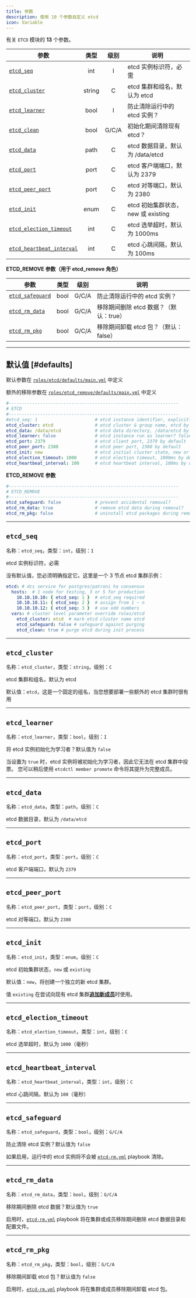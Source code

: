 ```yaml
---
title: 参数
description: 使用 10 个参数自定义 etcd
icon: Variable
---
```


有关 `ETCD` 模块的 **13** 个参数。

| 参数                                             |  类型  | 级别 | 说明                                      |
|-------------------------------------------------------|:------:|:-----:|----------------------------------------------|
| [`etcd_seq`](#etcd_seq)                               |  int   |   I   | etcd 实例标识符，必需           |
| [`etcd_cluster`](#etcd_cluster)                       | string |   C   | etcd 集群和组名，默认为 etcd   |
| [`etcd_learner`](#etcd_learner)                       |  bool  |   I   | 防止清除运行中的 etcd 实例？       |
| [`etcd_clean`](#etcd_clean)                           |  bool  | G/C/A | 初始化期间清除现有 etcd？ |
| [`etcd_data`](#etcd_data)                             |  path  |   C   | etcd 数据目录，默认为 /data/etcd   |
| [`etcd_port`](#etcd_port)                             |  port  |   C   | etcd 客户端端口，默认为 2379            |
| [`etcd_peer_port`](#etcd_peer_port)                   |  port  |   C   | etcd 对等端口，默认为 2380              |
| [`etcd_init`](#etcd_init)                             |  enum  |   C   | etcd 初始集群状态，new 或 existing  |
| [`etcd_election_timeout`](#etcd_election_timeout)     |  int   |   C   | etcd 选举超时，默认为 1000ms     |
| [`etcd_heartbeat_interval`](#etcd_heartbeat_interval) |  int   |   C   | etcd 心跳间隔，默认为 100ms    |

**ETCD_REMOVE 参数（用于 etcd_remove 角色）**

| 参数                           | 类型 | 级别 | 说明                                                  |
|-------------------------------------|:----:|:-----:|----------------------------------------------------------|
| [`etcd_safeguard`](#etcd_safeguard) | bool | G/C/A | 防止清除运行中的 etcd 实例？                   |
| [`etcd_rm_data`](#etcd_rm_data)     | bool | G/C/A | 移除期间删除 etcd 数据？（默认：true）         |
| [`etcd_rm_pkg`](#etcd_rm_pkg)       | bool | G/C/A | 移除期间卸载 etcd 包？（默认：false） |




------

## 默认值 [#defaults]

默认参数在 [`roles/etcd/defaults/main.yml`](https://github.com/pgsty/pigsty/blob/main/roles/etcd/defaults/main.yml) 中定义

额外的移除参数在 [`roles/etcd_remove/defaults/main.yml`](https://github.com/pgsty/pigsty/blob/main/roles/etcd_remove/defaults/main.yml) 中定义

```yaml
#-----------------------------------------------------------------
# ETCD
#-----------------------------------------------------------------
#etcd_seq: 1                      # etcd instance identifier, explicitly required
etcd_cluster: etcd                # etcd cluster & group name, etcd by default
etcd_data: /data/etcd             # etcd data directory, /data/etcd by default
etcd_learner: false               # etcd instance run as learner? false by default
etcd_port: 2379                   # etcd client port, 2379 by default
etcd_peer_port: 2380              # etcd peer port, 2380 by default
etcd_init: new                    # etcd initial cluster state, new or existing
etcd_election_timeout: 1000       # etcd election timeout, 1000ms by default
etcd_heartbeat_interval: 100      # etcd heartbeat interval, 100ms by default
```

**ETCD_REMOVE 参数**

```yaml
#-----------------------------------------------------------------
# ETCD_REMOVE
#-----------------------------------------------------------------
etcd_safeguard: false             # prevent accidental removal?
etcd_rm_data: true                # remove etcd data during removal?
etcd_rm_pkg: false                # uninstall etcd packages during removal?
```

------

## `etcd_seq`

名称：`etcd_seq`，类型：`int`，级别：`I`

etcd 实例标识符，必需

没有默认值，您必须明确指定它。这里是一个 3 节点 etcd 集群示例：

```yaml
etcd: # dcs service for postgres/patroni ha consensus
  hosts:  # 1 node for testing, 3 or 5 for production
    10.10.10.10: { etcd_seq: 1 }  # etcd_seq required
    10.10.10.11: { etcd_seq: 2 }  # assign from 1 ~ n
    10.10.10.12: { etcd_seq: 3 }  # use odd numbers
  vars: # cluster level parameter override roles/etcd
    etcd_cluster: etcd  # mark etcd cluster name etcd
    etcd_safeguard: false # safeguard against purging
    etcd_clean: true # purge etcd during init process
```

------

## `etcd_cluster`

名称：`etcd_cluster`，类型：`string`，级别：`C`

etcd 集群和组名，默认为 etcd

默认值：`etcd`，这是一个固定的组名，当您想要部署一些额外的 etcd 集群时很有用


------

## `etcd_learner`

名称：`etcd_learner`，类型：`bool`，级别：`I`

将 etcd 实例初始化为学习者？默认值为 `false`

当设置为 `true` 时，etcd 实例将被初始化为学习者，因此它无法在 etcd 集群中投票。
您可以稍后使用 `etcdctl member promote` 命令将其提升为完整成员。




------

## `etcd_data`

名称：`etcd_data`，类型：`path`，级别：`C`

etcd 数据目录，默认为 `/data/etcd`

------

## `etcd_port`

名称：`etcd_port`，类型：`port`，级别：`C`

etcd 客户端端口，默认为 `2379`

------

## `etcd_peer_port`

名称：`etcd_peer_port`，类型：`port`，级别：`C`

etcd 对等端口，默认为 `2380`

------

## `etcd_init`

名称：`etcd_init`，类型：`enum`，级别：`C`

etcd 初始集群状态，`new` 或 `existing`

默认值：`new`，将创建一个独立的新 etcd 集群。

值 `existing` 在尝试向现有 etcd 集群[**追加新成员**](/zh/etcd/admin/#append-member)时使用。

------

## `etcd_election_timeout`

名称：`etcd_election_timeout`，类型：`int`，级别：`C`

etcd 选举超时，默认为 `1000`（毫秒）

------

## `etcd_heartbeat_interval`

名称：`etcd_heartbeat_interval`，类型：`int`，级别：`C`

etcd 心跳间隔，默认为 `100`（毫秒）

------

## `etcd_safeguard`

名称：`etcd_safeguard`，类型：`bool`，级别：`G/C/A`

防止清除 etcd 实例？默认值为 `false`

如果启用，运行中的 etcd 实例将不会被 [`etcd-rm.yml`](/zh/etcd/playbook/#etcd-rmyml) playbook 清除。


------

## `etcd_rm_data`

名称：`etcd_rm_data`，类型：`bool`，级别：`G/C/A`

移除期间删除 etcd 数据？默认值为 `true`

启用时，[`etcd-rm.yml`](/zh/etcd/playbook/#etcd-rmyml) playbook 将在集群或成员移除期间删除 etcd 数据目录和配置文件。

------

## `etcd_rm_pkg`

名称：`etcd_rm_pkg`，类型：`bool`，级别：`G/C/A`

移除期间卸载 etcd 包？默认值为 `false`

启用时，[`etcd-rm.yml`](/zh/etcd/playbook/#etcd-rmyml) playbook 将在集群或成员移除期间卸载 etcd 包。